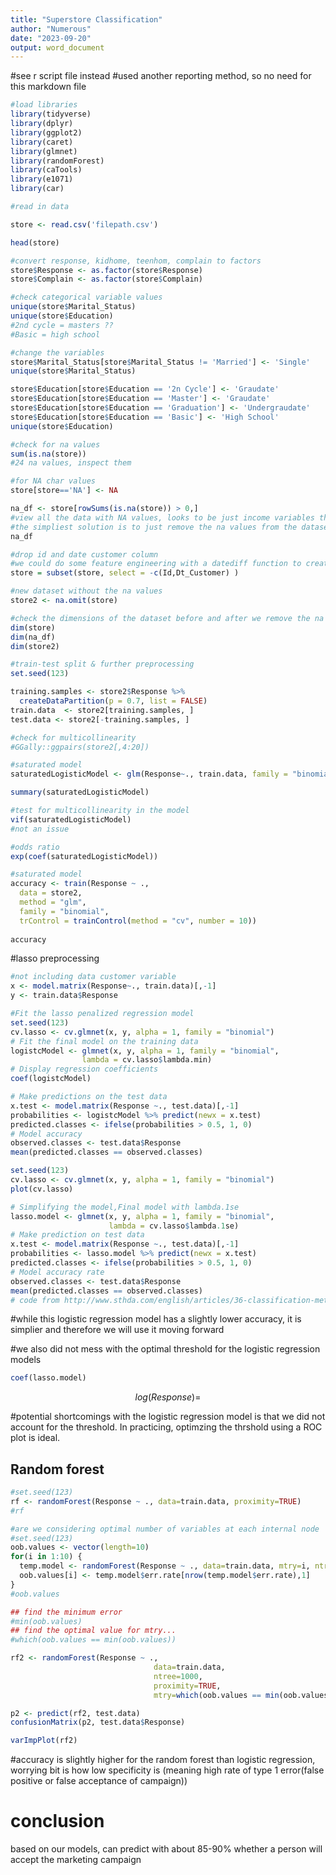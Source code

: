 ```yaml
---
title: "Superstore Classification"
author: "Numerous"
date: "2023-09-20"
output: word_document
---
```


#see r script file instead
#used another reporting method, so no need for this markdown file

```r
#load libraries
library(tidyverse)
library(dplyr)
library(ggplot2)
library(caret)
library(glmnet)
library(randomForest)
library(caTools)
library(e1071)
library(car)
```

```r
#read in data

store <- read.csv('filepath.csv')
```

```r
head(store)
```

```r
#convert response, kidhome, teenhom, complain to factors
store$Response <- as.factor(store$Response)
store$Complain <- as.factor(store$Complain)
```

```r
#check categorical variable values
unique(store$Marital_Status) 
unique(store$Education)
#2nd cycle = masters ?? 
#Basic = high school
```
```r
#change the variables
store$Marital_Status[store$Marital_Status != 'Married'] <- 'Single'
unique(store$Marital_Status)

store$Education[store$Education == '2n Cycle'] <- 'Graudate'
store$Education[store$Education == 'Master'] <- 'Graudate'
store$Education[store$Education == 'Graduation'] <- 'Undergraudate'
store$Education[store$Education == 'Basic'] <- 'High School'
unique(store$Education)
```

```r
#check for na values
sum(is.na(store))
#24 na values, inspect them

#for NA char values
store[store=='NA'] <- NA

na_df <- store[rowSums(is.na(store)) > 0,]
#view all the data with NA values, looks to be just income variables that are NA. Since we have ample data
#the simpliest solution is to just remove the na values from the dataset
na_df
```

```r
#drop id and date customer column
#we could do some feature engineering with a datediff function to create a column based on how long someone has been a customer, but fuck that shit
store = subset(store, select = -c(Id,Dt_Customer) )
```

```r
#new dataset without the na values
store2 <- na.omit(store)

#check the dimensions of the dataset before and after we remove the na values
dim(store)
dim(na_df)
dim(store2)
```



```r
#train-test split & further preprocessing
set.seed(123)

training.samples <- store2$Response %>% 
  createDataPartition(p = 0.7, list = FALSE)
train.data  <- store2[training.samples, ]
test.data <- store2[-training.samples, ]
```

```r
#check for multicollinearity
#GGally::ggpairs(store2[,4:20])
```

```r
#saturated model
saturatedLogisticModel <- glm(Response~., train.data, family = "binomial")

summary(saturatedLogisticModel)
```

```r
#test for multicollinearity in the model
vif(saturatedLogisticModel)
#not an issue
```

```r
#odds ratio
exp(coef(saturatedLogisticModel))
```

```r
#saturated model
accuracy <- train(Response ~ ., 
  data = store2, 
  method = "glm",
  family = "binomial",
  trControl = trainControl(method = "cv", number = 10))
  
accuracy
```

#lasso preprocessing
```r
#not including data customer variable
x <- model.matrix(Response~., train.data)[,-1]
y <- train.data$Response
```

```r
#Fit the lasso penalized regression model
set.seed(123)
cv.lasso <- cv.glmnet(x, y, alpha = 1, family = "binomial")
# Fit the final model on the training data
logistcModel <- glmnet(x, y, alpha = 1, family = "binomial",
                lambda = cv.lasso$lambda.min)
# Display regression coefficients
coef(logistcModel)
```


```r
# Make predictions on the test data
x.test <- model.matrix(Response ~., test.data)[,-1]
probabilities <- logistcModel %>% predict(newx = x.test)
predicted.classes <- ifelse(probabilities > 0.5, 1, 0)
# Model accuracy
observed.classes <- test.data$Response
mean(predicted.classes == observed.classes)

```

```r
set.seed(123)
cv.lasso <- cv.glmnet(x, y, alpha = 1, family = "binomial")
plot(cv.lasso)
```


```r
# Simplifying the model,Final model with lambda.1se
lasso.model <- glmnet(x, y, alpha = 1, family = "binomial",
                      lambda = cv.lasso$lambda.1se)
# Make prediction on test data
x.test <- model.matrix(Response ~., test.data)[,-1]
probabilities <- lasso.model %>% predict(newx = x.test)
predicted.classes <- ifelse(probabilities > 0.5, 1, 0)
# Model accuracy rate
observed.classes <- test.data$Response
mean(predicted.classes == observed.classes)
# code from http://www.sthda.com/english/articles/36-classification-methods-essentials/149-penalized-logistic-regression-essentials-in-r-ridge-lasso-and-elastic-net/
```

#while this logistic regression model has a slightly lower accuracy, it is simplier and therefore we will use it moving forward

#we also did not mess with the optimal threshold for the logistic regression models

```r
coef(lasso.model)
```

$$
log(Response) = 
$$


#potential shortcomings with the logistic regression model is that we did not account for the threshold. In practicing, optimzing the thrshold using a ROC plot is ideal.

## Random forest
```r
#set.seed(123)
rf <- randomForest(Response ~ ., data=train.data, proximity=TRUE)
#rf
```

```r
#are we considering optimal number of variables at each internal node
#set.seed(123)
oob.values <- vector(length=10)
for(i in 1:10) {
  temp.model <- randomForest(Response ~ ., data=train.data, mtry=i, ntree=1000)
  oob.values[i] <- temp.model$err.rate[nrow(temp.model$err.rate),1]
}
#oob.values

## find the minimum error
#min(oob.values)
## find the optimal value for mtry...
#which(oob.values == min(oob.values))

rf2 <- randomForest(Response ~ ., 
                                data=train.data,
                                ntree=1000, 
                                proximity=TRUE, 
                                mtry=which(oob.values == min(oob.values)))
```

```r
p2 <- predict(rf2, test.data)
confusionMatrix(p2, test.data$Response)
```

```r
varImpPlot(rf2)
```

#accuracy is slightly higher for the random forest than logistic regression, worrying bit is how low specificity is (meaning high rate of type 1 error(false positive or false acceptance of campaign))


# conclusion
based on our models, can predict with about 85-90% whether a person will accept the marketing campaign


